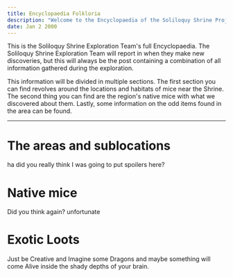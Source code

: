 ```yaml
---
title: Encyclopaedia Folkloria
description: "Welcome to the Encyclopaedia of the Soliloquy Shrine Project. It has all information gathered during individual exploration reports"
date: Jan 2 2000
---
```


This is the Soliloquy Shrine Exploration Team's full Encyclopaedia. The Soliloquy Shrine Exploration Team will report in when they make new discoveries, but this will always be the post containing a combination of all information gathered during the exploration.

This information will be divided in multiple sections. The first section you can find revolves around the locations and habitats of mice near the Shrine. The second thing you can find are the region's native mice with what we discovered about them. Lastly, some information on the odd items found in the area can be found.

---
# The areas and sublocations
ha did you really think I was going to put spoilers here?

# Native mice
Did you think again? unfortunate

# Exotic Loots
Just be Creative and Imagine some Dragons and maybe something will come Alive inside the shady depths of your brain.
